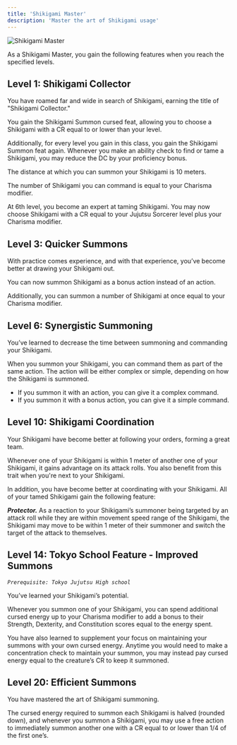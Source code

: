 ```yaml
---
title: 'Shikigami Master'
description: 'Master the art of Shikigami usage'
---
```


<img
  src="/images/sorcerer-paths/shikigami-master.gif"
  alt="Shikigami Master"
/>

As a Shikigami Master, you gain the following features when you reach the specified levels.

## Level 1: Shikigami Collector
You have roamed far and wide in search of Shikigami, earning the title of "Shikigami Collector."

You gain the Shikigami Summon cursed feat, allowing you to choose a Shikigami with a CR equal to or lower than your level.

Additionally, for every level you gain in this class, you gain the Shikigami Summon feat again. Whenever you make an ability check to find or tame a Shikigami, you may reduce the DC by your proficiency bonus.

The distance at which you can summon your Shikigami is 10 meters.

The number of Shikigami you can command is equal to your Charisma modifier.

At 6th level, you become an expert at taming Shikigami. You may now choose Shikigami with a CR equal to your Jujutsu Sorcerer level plus your Charisma modifier.

## Level 3: Quicker Summons
With practice comes experience, and with that experience, you’ve become better at drawing your Shikigami out. 

You can now summon Shikigami as a bonus action instead of an action. 

Additionally, you can summon a number of Shikigami at once equal to your Charisma modifier.

## Level 6: Synergistic Summoning
You’ve learned to decrease the time between summoning and commanding your Shikigami. 

When you summon your Shikigami, you can command them as part of the same action. The action will be either complex or simple, depending on how the Shikigami is summoned. 
- If you summon it with an action, you can give it a complex command.
- If you summon it with a bonus action, you can give it a simple command.

## Level 10: Shikigami Coordination
Your Shikigami have become better at following your orders, forming a great team. 

Whenever one of your Shikigami is within 1 meter of another one of your Shikigami, it gains advantage on its attack rolls. You also benefit from this trait when you're next to your Shikigami.

In addition, you have become better at coordinating with your Shikigami. All of your tamed Shikigami gain the following feature:

***Protector.*** As a reaction to your Shikigami’s summoner being targeted by an attack roll while they are within movement speed range of the Shikigami, the Shikigami may move to be within 1 meter of their summoner and switch the target of the attack to themselves.

## Level 14: Tokyo School Feature - Improved Summons
*`Prerequisite: Tokyo Jujutsu High school`*

You’ve learned your Shikigami’s potential.

Whenever you summon one of your Shikigami, you can spend additional cursed energy up to your Charisma modifier to add a bonus to their Strength, Dexterity, and Constitution scores equal to the energy spent.

You have also learned to supplement your focus on maintaining your summons with your own cursed energy. Anytime you would need to make a concentration check to maintain your summon, you may instead pay cursed energy equal to the creature’s CR to keep it summoned.

## Level 20: Efficient Summons
You have mastered the art of Shikigami summoning. 

The cursed energy required to summon each Shikigami is halved (rounded down), and whenever you summon a Shikigami, you may use a free action to immediately summon another one with a CR equal to or lower than 1/4 of the first one’s.